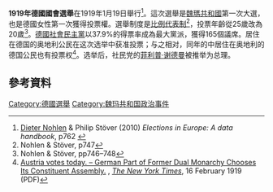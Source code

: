 {{Infobox election
| election_name = 第1届德意志国国会选举
| country =魏玛共和国
| flag_year = 
| flag_image = 
| type = parliamentary
| vote_type = Popular <!-- default -->
| ongoing = no
| party_colour = 
| party_name = 
| previous_election = 1912年德国国会选举
| previous_year = 1912
| election_date = {{Start date|1919|01|19|df=y}}
| next_election = 1920年德国国会选举
| next_year = 1920
| seats_for_election = [[帝国议会_(魏玛共和国)|魏玛共和国国会]]的423个席位
| majority_seats = 212
| opinion_polls = 
| registered = 37,375,488 <small>{{increase}} 179.9%</small>
| turnout = 30,538,236 (83.0%) {{decrease}} 1.9%
<!--        SPD        -->| image1 = [[File:Bundesarchiv_Bild_102-00015,_Friedrich_Ebert.jpg|55px]]<br>[[File:Bundesarchiv_Bild_146-1979-122-29A,_Philipp_Scheidemann.jpg|55px]]
| colour1 = 
| leader1 = [[弗里德里希·艾伯特|弗里德里希·艾伯特]]<br>[[菲利普·谢德曼|菲利普·谢德曼]]
| party1 =[[德国社会民主党|德国社会民主党]]
| alliance1 = 
| leader_since1 = 1919
| leaders_seat1 = 
| last_election1 = 
| seats_before1 = 
| seats_needed1 = 
| seats1 = 165
| seats_after1 = 
| seat_change1 = 
| popular_vote1 = 11,509,048
| percentage1 = 37.9%
| swing1 = <!--        Zentrum        -->
| image2 = [[File:Adolf_Gröber_in_1918.jpg|150x150px]]
| colour2 = 
| leader2 = {{link-de|阿道夫·格罗伯|Adolf Gröber}}
| party2 =[[德國中央黨|德国中央党]]
| alliance2 = 
| leader_since2 = 1917
| leaders_seat2 = 
| last_election2 = 
| seats_before2 = 
| seats_needed2 = 
| seats2 = 91
| seats_after2 = 
| seat_change2 = 
| popular_vote2 = 5,980,216
| percentage2 = 19.7%
| swing2 = <!--        DDP        -->
| image3 = [[File:Friedrich_von_Payer.jpg|150x150px]]
| colour3 = 
| leader3 = {{le|弗里德里希·冯·帕耶|Friedrich von Payer}}
| party3 = [[德国民主党|德国民主党]]
| alliance3 = 
| leader_since3 = 1918
| leaders_seat3 = 
| last_election3 = 
| seats_before3 = 
| seats_needed3 = 
| seats3 = 75
| seats_after3 = 
| seat_change3 = 
| popular_vote3 = 5,641,825
| percentage3 = 18.6%
| swing3 = <!--        DNVP        -->
| image4 = [[File:Nicola_Perscheid_-_Arthur_von_Posadowsky-Wehner.jpg|150x150px]]
| colour4 = 
| leader4 = {{le|亚瑟·冯·波萨多夫斯基-魏纳|Arthur von Posadowsky-Wehner}}
| party4 = [[德国国家人民党|德国国家人民党]]
| alliance4 = 
| leader_since4 = 1919
| leaders_seat4 = 
| last_election4 = 
| seats_before4 = 
| seats_needed4 = 
| seats4 = 44
| seats_after4 = 
| seat_change4 = 
| popular_vote4 = 3,121,479
| percentage4 = 10.3%
| swing4 = <!--        USPD        -->
| image5 = [[File:Hugohaase.jpg|150x150px]]
| colour5 = 
| leader5 = [[胡戈·哈泽|胡戈·哈泽]]
| party5 = [[德国独立社会民主党|德国独立社会民主党]]
| alliance5 = 
| leader_since5 = 1917
| leaders_seat5 = 
| last_election5 = 
| seats_before5 = 
| seats_needed5 = 
| seats5 = 22
| seats_after5 = 
| seat_change5 = 
| popular_vote5 = 2,317,290
| percentage5 = 7.6%
| swing5 = <!--        DVP        -->
| image6 = [[File:Dr._Rudolf_Heinze.jpg|150x150px]]
| colour6 = 
| leader6 = {{le|鲁道夫·海因策|Rudolf Heinze}}
| party6 = [[德国人民党|德国人民党]]
| alliance6 = 
| leader_since6 = 1919
| leaders_seat6 = 
| last_election6 = 
| seats_before6 = 
| seats_needed6 = 
| seats6 = 19
| seats_after6 = 
| seat_change6 = 
| popular_vote6 = 1,345,638
| percentage6 = 4.4%
| swing6 = <!-- Map -->
| map_image = German Federal Election, 1919.svg
| map_size = 350px
| map_caption =选举地区：被他国占领的地区用竖线填充
<!-- Bottom -->| title = 总理
| before_election = [[弗里德里希·艾伯特|弗里德里希·艾伯特]]
| before_party = 德国社会民主党
| posttitle = 总理
| after_election = [[菲利普·谢德曼|菲利普·谢德曼]]
| after_party =德国社会民主党
}}
'''1919年德國國會選舉'''在1919年1月19日舉行<ref name=NS>[[Dieter_Nohlen|Dieter Nohlen]] & Philip Stöver (2010) ''Elections in Europe: A data handbook'', p762 {{ISBN|978-3-8329-5609-7}}</ref>。這次選舉是[[魏瑪共和國|魏瑪共和國]]第一次大選，也是德國女性第一次獲得投票權。選舉制度是[[比例代表制|比例代表制]]<ref>Nohlen & Stöver, p747</ref>，投票年齡從25歲改為20歲<ref>Nohlen & Stöver, pp746–748</ref>。[[德國社會民主黨|德國社會民主黨]]以37.9%的得票率成為最大黨派，獲得165個議席。居住在德国的奥地利公民在这次选举中获准投票；与之相对，同年的{{le|1919年奥地利制宪会议选举|1919 Austrian Constituent Assembly election|奥地利制宪会议选举}}中居住在奥地利的德国公民也有投票权<ref>[https://timesmachine.nytimes.com/timesmachine/1919/02/16/97073900.pdf Austria votes today. –  German Part of Former Dual Monarchy Chooses Its Constituent Assembly.] {{Wayback|url=https://timesmachine.nytimes.com/timesmachine/1919/02/16/97073900.pdf |date=20200307203123 }}, ''[[The_New_York_Times|The New York Times]]'', 16 February 1919 (PDF)</ref>。选举后，社民党的[[菲利普·谢德曼|菲利普·谢德曼]]被推举为总理。

==參考資料==
{{reflist}}
{{German elections}}
[[Category:德國選舉|Category:德國選舉]]
[[Category:魏玛共和国政治事件|Category:魏玛共和国政治事件]]